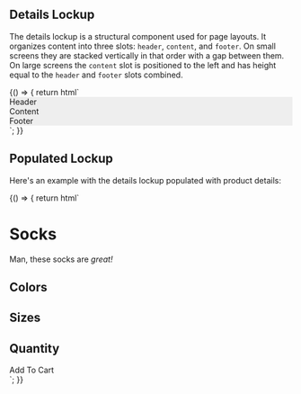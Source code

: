 
<Meta title="Components/Details Lockup" />

## Details Lockup

The details lockup is a structural component used for page layouts. It organizes
content into three slots: `header`, `content`, and `footer`. On small screens
they are stacked vertically in that order with a gap between them. On large
screens the `content` slot is positioned to the left and has height equal to the
`header` and `footer` slots combined.

<Preview>
  <Story name="Basic">
    {() => {
      return html`
        <c4-details-lockup>
          <div slot="header">
            <div style="background: #eee;">Header</div>
          </div>
          <div slot="content">
            <div style="background: #eee;">Content</div>
          </div>
          <div slot="footer">
            <div style="background: #eee;">Footer</div>
          </div>
        </c4-details-lockup>
      `;
    }}
  </Story>
</Preview>

## Populated Lockup

Here's an example with the details lockup populated with product details:

<Preview>
  <Story name="Populated">
    {() => {
      return html`
        <c4-details-lockup>
          <div slot="header">
            <c4-text>
              <h1>Socks</h1>
              <c4-star-rating rating="4.6"></c4-star-rating>
              <p>Man, these socks are <em>great!</em></p>
            </c4-text>
          </div>
          <div slot="content">
            <c4-product-illustration
              color="#215cca"
              img-path="/assets/stencil/illustrations/socks/blue.svg"
              alt-text="A pair of blue socks with the Cloud Four logo repeated in white."
            ></c4-product-illustration>
          </div>
          <div slot="footer">
            <c4-text>
              <h2 class="c4-size-1">Colors</h2>
              <c4-color-swatches
                class="c4-size-n1"
                radio-name="colors"
                colors-string='[
                {"hex": "#215cca", "name": "Cloud Blue", "id": "123"},
                {"hex": "#158466", "name": "PNW Green", "id": "124"},
                {"hex": "#d9118f", "name": "PWA Pink", "id": "125"}
              ]'
              ></c4-color-swatches>
              <h2 class="c4-size-1">Sizes</h2>
              <c4-radio-buttons
                radio-name="sizes"
                options-string='[
                {"name": "S", "id": "125"},
                {"name": "M", "id": "126"},
                {"name": "L", "id": "127"}
              ]'
              ></c4-radio-buttons>
              <h2 class="c4-size-1">Quantity</h2>
              <c4-stepper min="1"></c4-stepper>
              <c4-button>Add To Cart</c4-button>
            </c4-text>
          </div>
        </c4-details-lockup>
      `;
    }}
  </Story>
</Preview>
